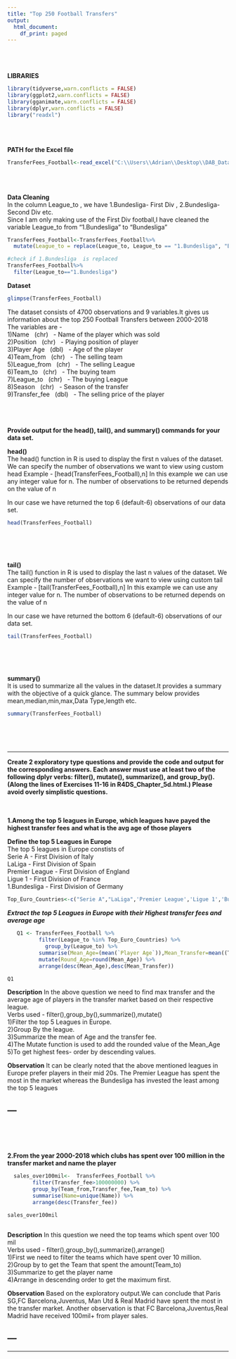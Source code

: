 ```yaml
---
title: "Top 250 Football Transfers"
output:
  html_document:
    df_print: paged
---
```


<br />
<br />
<br />
**LIBRARIES**

```r
library(tidyverse,warn.conflicts = FALSE)
library(ggplot2,warn.conflicts = FALSE)
library(gganimate,warn.conflicts = FALSE)
library(dplyr,warn.conflicts = FALSE)
library("readxl")
```
<br />
<br />


**PATH for the Excel file**
```r
TransferFees_Football<-read_excel("C:\\Users\\Adrian\\Desktop\\DAB_Datasets\\TransferFees_Football.xlsx")
```
<br />
<br />



**Data Cleaning**
<br />
In the column League_to , we have 1.Bundesliga- First Div , 2.Bundesliga-Second Div etc. <br />
Since I am only making use of the First Div football,I have cleaned the variable 
League_to from "1.Bundesliga" to "Bundesliga" <br />
```r
TransferFees_Football<-TransferFees_Football%>%
  mutate(League_to = replace(League_to, League_to == "1.Bundesliga", "Bundesliga"))

#check if 1.Bundesliga  is replaced
TransferFees_Football%>%
  filter(League_to=="1.Bundesliga")
```



**Dataset**

```r
glimpse(TransferFees_Football)
```
The dataset consists of 4700 observations and 9 variables.It gives us information about the top 250 Football Transfers between 2000-2018  <br />
The variables are - <br />
1)Name           &nbsp; (chr) &nbsp;   - Name of the player which was sold <br />
2)Position       &nbsp; (chr) &nbsp;   - Playing position of player <br />
3)Player Age     &nbsp; (dbl) &nbsp;   - Age of the player <br />
4)Team_from      &nbsp; (chr) &nbsp;   - The selling team <br />
5)League_from    &nbsp; (chr) &nbsp;   - The selling League <br />
6)Team_to        &nbsp; (chr) &nbsp;   - The buying team <br />
7)League_to      &nbsp; (chr) &nbsp;   - The buying League <br />
8)Season         &nbsp; (chr) &nbsp;   - Season of the transfer <br />
9)Transfer_fee   &nbsp; (dbl) &nbsp;   - The selling price of the player<br />
<br />
<br />
<br />







**Provide output for the head(), tail(), and summary() commands for your data set.**


**head()**
<br />
The head() function in R is used to display the first n values of the dataset. We can specify the number of observations we want to view using custom head
Example - [head(TransferFees_Football),n]
In this example we can use any integer value for n. The number of observations to be returned depends on the value of n

In our case we have returned the top 6 (default-6) observations of our data set.  
```r
head(TransferFees_Football)
```

<br />
<br />
<br />



**tail()**
<br />
The tail() function in R is used to display the last n values of the dataset. We can specify the number of observations we want to view using custom tail
Example - [tail(TransferFees_Football),n]
In this example we can use any integer value for n. The number of observations to be returned depends on the value of n

In our case we have returned the bottom 6 (default-6) observations of our data set.  

```r
tail(TransferFees_Football)
```

<br />
<br />
<br />

**summary()**
<br />
It is used to summarize all the values in  the dataset.It provides a summary with the objective of a quick glance.
The summary below provides mean,median,min,max,Data Type,length etc.
```r
summary(TransferFees_Football)
```

<br />
<br />
<br />

--------------------------------------------------------------------------------

**Create 2 exploratory type questions and provide the code and output for the corresponding answers. Each answer must use at least two of the following dplyr verbs: filter(), mutate(), summarize(), and group_by(). (Along the lines of Exercises 11-16 in R4DS_Chapter_5d.html.) Please avoid overly simplistic questions.**


<br />
<br />
**1.Among the top 5 leagues in Europe, which leagues have payed the            highest transfer fees and  what is the avg age of those                   players**

**Define the top 5 Leagues in Europe**
<br />
The top 5 leagues in Europe constists of  <br />
Serie A - First Division of Italy   <br />
LaLiga - First Division of Spain <br />
Premier League  - First Division of England   <br />
Ligue 1 - First Division of France  <br />
1.Bundesliga - First Division of  Germany <br />
```r
Top_Euro_Countries<-c("Serie A","LaLiga",'Premier League','Ligue 1','Bundesliga')
```

***Extract the top 5 Leagues in Europe with their Highest transfer fees and average age ***
```r
   Q1 <- TransferFees_Football %>% 
          filter(League_to %in% Top_Euro_Countries) %>% 
            group_by(League_to) %>% 
          summarise(Mean_Age=(mean(`Player Age`)),Mean_Transfer=mean((Transfer_fee))) %>% 
          mutate(Round_Age=round(Mean_Age)) %>%
          arrange(desc(Mean_Age),desc(Mean_Transfer)) 

Q1
```
**Description**
  In the above question we need to find max transfer and the average age of players in the transfer market based on their respective league.<br />
  Verbs used - filter(),group_by(),summarize(),mutate()    <br />
  1)Filter the top 5 Leagues in Europe.  <br />
  2)Group By the league.     <br />
  3)Summarize the mean of Age and the transfer fee.<br />
  4)The Mutate function is used to add the rounded value of the Mean_Age  <br />
  5)To get highest fees- order by descending values.<br />

**Observation**
It can be clearly noted that the above mentioned leagues in Europe prefer players in
their mid 20s. The Premier League has spent the most in the market whereas the Bundesliga has invested the least among the top 5 leagues


---
---

</br>
</br>
</br>

**2.From the year 2000-2018 which clubs has spent  over 100 million in the transfer market and name the player**

```r

  sales_over100mil<-  TransferFees_Football %>%
        filter(Transfer_fee>100000000) %>% 
        group_by(Team_from,Transfer_fee,Team_to) %>% 
        summarise(Name=unique(Name)) %>% 
        arrange(desc(Transfer_fee))

sales_over100mil
  
```

**Description**
 In this question we need the top  teams which spent over 100 mil <br />
Verbs used - filter(),group_by(),summarize(),arrange()    <br />
1)First we need to filter the teams which have spent over 10 million.   <br />
2)Group by to get the Team that spent the amount(Team_to)<br />
3)Summarize to get the player name    <br />
4)Arrange in descending order to get the maximum first.    <br />

**Observation**
Based on the exploratory output.We can conclude that Paris SG,FC Barcelona,Juventus,
Man Utd & Real Madrid have spent the most in the transfer market. Another observation is that FC Barcelona,Juventus,Real Madrid have  received 100mil+ from player sales.


---
---


---------------------------------------------------------------------------------

